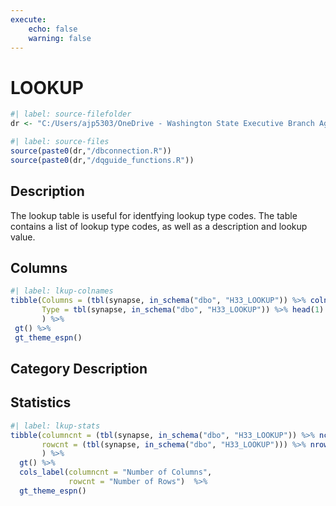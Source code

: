 ```yaml
---
execute:
    echo: false
    warning: false
---
```


# LOOKUP {.unnumbered}

```r
#| label: source-filefolder
dr <- "C:/Users/ajp5303/OneDrive - Washington State Executive Branch Agencies/source_scripts"
```

```r
#| label: source-files
source(paste0(dr,"/dbconnection.R"))
source(paste0(dr,"/dqguide_functions.R"))
```

## Description

The lookup table is useful for identfying lookup type codes. The table contains a list of lookup type codes, as well as a description and lookup value.

## Columns

```r
#| label: lkup-colnames
tibble(Columns = (tbl(synapse, in_schema("dbo", "H33_LOOKUP")) %>% colnames()),
       Type = tbl(synapse, in_schema("dbo", "H33_LOOKUP")) %>% head(1) %>% as_tibble() %>% sapply(class)
       ) %>%
 gt() %>%
 gt_theme_espn()
```

## Category Description

## Statistics

```r
#| label: lkup-stats
tibble(columncnt = (tbl(synapse, in_schema("dbo", "H33_LOOKUP")) %>% ncol()),
       rowcnt = (tbl(synapse, in_schema("dbo", "H33_LOOKUP"))) %>% nrow2()
       ) %>%
  gt() %>%
  cols_label(columncnt = "Number of Columns",
             rowcnt = "Number of Rows")  %>%
  gt_theme_espn()
```

